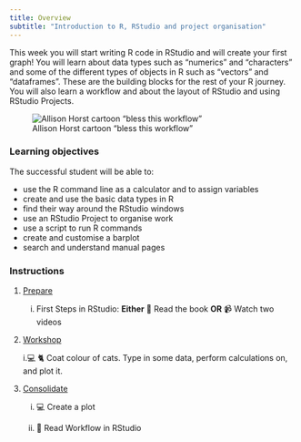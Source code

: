 ```yaml
---
title: Overview
subtitle: "Introduction to R, RStudio and project organisation"
---
```


This week you will start writing R code in RStudio and will create your first graph! You will learn about data types such as "numerics" and "characters" and some of the different types of objects in R such as "vectors" and "dataframes". These are the building blocks for the rest of your R journey. You will also learn a workflow and about the layout of RStudio and using RStudio Projects.

![Allison Horst cartoon "bless this workflow"](images/workflow.png){fig-alt="An organized kitchen with sections labeled 'tools', 'report' and 'files', while a monster in a chef's hat stirs in a bowl labeled 'code.'"}


### Learning objectives

The successful student will be able to:

-   use the R command line as a calculator and to assign variables
-   create and use the basic data types in R
-   find their way around the RStudio windows
-   use an RStudio Project to organise work
-   use a script to run R commands
-   create and customise a barplot
-   search and understand manual pages

### Instructions

1.  [Prepare](study_before_workshop.qmd)

    i.  First Steps in RStudio: **Either** 📖 Read the book **OR** 📹 Watch two videos


2.  [Workshop](workshop.qmd)
    
    i.💻 🐈 Coat colour of cats. Type in some data, perform calculations on, and plot it.

3.  [Consolidate](study_after_workshop.qmd)

    i.  💻 Create a plot

    ii. 📖 Read Workflow in RStudio

